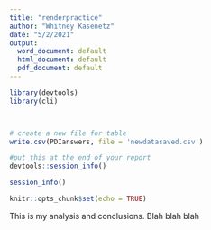 ```yaml
---
title: "renderpractice"
author: "Whitney Kasenetz"
date: "5/2/2021"
output:
  word_document: default
  html_document: default
  pdf_document: default
---
```

```r
library(devtools)
library(cli)



# create a new file for table 
write.csv(PDIanswers, file = 'newdatasaved.csv')

#put this at the end of your report 
devtools::session_info()

session_info()

```

```r
knitr::opts_chunk$set(echo = TRUE)
```


This is my analysis and conclusions. Blah blah blah 